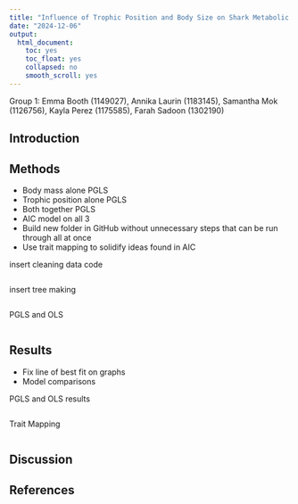 ```yaml
---
title: "Influence of Trophic Position and Body Size on Shark Metabolic Rate"
date: "2024-12-06"
output:
  html_document:
    toc: yes
    toc_float: yes
    collapsed: no
    smooth_scroll: yes
---
```

Group 1: Emma Booth (1149027), Annika Laurin (1183145), Samantha Mok (1126756), Kayla Perez (1175585), Farah Sadoon (1302190)

## Introduction

## Methods
- Body mass alone PGLS
- Trophic position alone PGLS
- Both together PGLS
- AIC model on all 3 
- Build new folder in GitHub without unnecessary steps that can be run through all at once
- Use trait mapping to solidify ideas found in AIC

insert cleaning data code
```r

```

insert tree making
```r

```

PGLS and OLS
```r

```

## Results
- Fix line of best fit on graphs
- Model comparisons

PGLS and OLS results
```r

```

Trait Mapping
```r

```

## Discussion

## References


